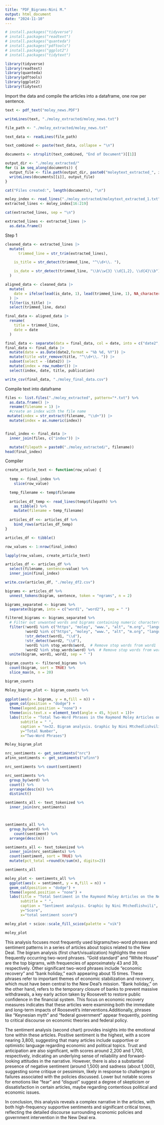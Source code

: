 ```yaml
---
title: "PDF_Bigrams-Nini M."
output: html_document
date: "2024-11-10"
---
```


```r

# install.packages("tidyverse")
# install.packages("readtext")
# install.packages("quanteda")
# install.packages("pdftools")
# install.packages("ggplot2")
# install.packages("tidytext")

library(tidyverse)
library(readtext)
library(quanteda)
library(pdftools)
library(ggplot2)
library(tidytext)
```

Import the data and compile the articles into a dataframe, one row per sentence.
```r

text <- pdf_text("moley_news.PDF")

writeLines(text, "./moley_extracted/moley_news.txt")


```

```r

file_path <- "./moley_extracted/moley_news.txt"

text_data <- readLines(file_path)

text_combined <- paste(text_data, collapse = "\n")

documents <- strsplit(text_combined, "End of Document")[[1]]

output_dir <- "./moley_extracted/"
for (i in seq_along(documents)) {
  output_file <- file.path(output_dir, paste0("moleytext_extracted_", i, ".txt"))
  writeLines(documents[[i]], output_file)
}

cat("Files created:", length(documents), "\n")

```


```r

moley_index <- read_lines("./moley_extracted/moleytext_extracted_1.txt")
extracted_lines <- moley_index[16:219]

cat(extracted_lines, sep = "\n")

extracted_lines <- extracted_lines |> 
  as.data.frame() 

```

Step 1
```r

cleaned_data <- extracted_lines |>
  mutate(
      trimmed_line = str_trim(extracted_lines),  

    is_title = str_detect(trimmed_line, "^\\d+\\. "),  

    is_date = str_detect(trimmed_line, "\\b\\w{3} \\d{1,2}, \\d{4}\\b")
  )

aligned_data <- cleaned_data |>
  mutate(
    date = ifelse(lead(is_date, 1), lead(trimmed_line, 1), NA_character_)  # Shift date to title's row
  ) |>
  filter(is_title) |>
  select(trimmed_line, date)

final_data <- aligned_data |>
  rename(
    title = trimmed_line,
    date = date
  )

final_data <- separate(data = final_data, col = date, into = c("date2", "publication"), sep = "  ", extra = "merge", fill = "right")
final_data <- final_data |> 
  mutate(date = as.Date(date2,format = "%b %d, %Y")) |> 
  mutate(title =str_remove(title, "^\\d+\\. ")) |> 
  subset(select = -(date2)) |> 
  mutate(index = row_number()) |> 
  select(index, date, title, publication)

write_csv(final_data, "./moley_final_data.csv")

```
Compile text into dataframe

```r

files <- list.files("./moley_extracted", pattern="*.txt") %>% 
  as.data.frame() |> 
  rename(filename = 1) |> 
  #create an index with the file name
 mutate(index = str_extract(filename, "\\d+")) |> 
  mutate(index = as.numeric(index))


final_index <- final_data |> 
  inner_join(files, c("index")) |> 

  mutate(filepath = paste0("./moley_extracted/", filename))
head(final_index)


```
Compiler


```r

create_article_text <- function(row_value) {
  
  temp <- final_index %>%
    slice(row_value)

  temp_filename <- temp$filename
  
  articles_df_temp <- read_lines(temp$filepath) %>%
    as_tibble() %>%
    mutate(filename = temp_filename)
 
  articles_df <<- articles_df %>%
    bind_rows(articles_df_temp)
}

```

```r
articles_df <- tibble()

row_values <- 1:nrow(final_index)

lapply(row_values, create_article_text)

articles_df <- articles_df %>%
  select(filename, sentence=value) %>%
  inner_join(final_index)

write.csv(articles_df, "./moley_df2.csv")

```

```r

bigrams <- articles_df %>%
  unnest_tokens(bigram, sentence, token = "ngrams", n = 2)


```

```r
bigrams_separated <- bigrams %>%
  separate(bigram, into = c("word1", "word2"), sep = " ")


```

```r

filtered_bigrams <- bigrams_separated %>%
  # Filter out unwanted words and bigrams containing numeric characters
  filter(!word1 %in% c("https", "moley", "www.", "alt", "m.org", "language", "english", "load", "data", "columbia", "university", "publication", "date", "york", "times","en", "wikipedia.", "org", "wiki", "news", "service", "inaugural", "address"),
         !word2 %in% c("https", "moley", "www.", "alt", "m.org", "language", "english", "load", "data", "columbia", "university", "publication", "date", "york", "times","en", "wikipedia.", "org", "wiki", "news", "service", "inaugural", "address"),
         !str_detect(word1, "\\d"),
         !str_detect(word2, "\\d"),
         !word1 %in% stop_words$word,  # Remove stop words from word1
         !word2 %in% stop_words$word) %>%  # Remove stop words from word2
  unite(bigram, word1, word2, sep = " ")

```

```r
bigram_counts <- filtered_bigrams %>%
  count(bigram, sort = TRUE) %>%
  slice_max(n, n = 20)

bigram_counts

```



```r
Moley_bigram_plot <- bigram_counts %>% 
  
ggplot(aes(x = bigram, y = n,fill = n)) +
  geom_col(position = "dodge") + 
  theme(legend.position = "none") +
  theme(axis.text.x = element_text(angle = 45, hjust = 1))+
  labs(title = "Total Two-Word Phrases in the Raymond Moley Articles on the New Deal",
       subtitle = " ",
       caption = "n=32. Bigram analysis. Graphic by Nini Mtchedlishvili",
       y="Total Number",
       x="Two-Word Phrases")

Moley_bigram_plot


```




```r

nrc_sentiments <- get_sentiments("nrc")
afinn_sentiments <- get_sentiments("afinn")

nrc_sentiments %>% count(sentiment)

nrc_sentiments %>% 
  group_by(word) %>% 
  count() %>% 
  arrange(desc(n)) %>% 
  distinct()

```

```r

sentiments_all <- text_tokenized %>%
  inner_join(nrc_sentiments) 



sentiments_all %>% 
  group_by(word) %>% 
    count(sentiment) %>% 
  arrange(desc(n))

```


```r

sentiments_all <- text_tokenized %>%
  inner_join(nrc_sentiments) %>%
  count(sentiment, sort = TRUE) %>% 
  mutate(pct_total =round(n/sum(n), digits=2))

sentiments_all


```

```r
moley_plot <- sentiments_all %>% 
  ggplot(aes(x = sentiment, y = n,fill = n)) +
  geom_col(position = "dodge") + 
  theme(legend.position = "none") +
  labs(title = "Total Sentiment in the Raymond Moley Articles on the New Deal and U.S. Economic Policy",
       subtitle = " ",
       caption = "Sentiment analysis. Graphic by Nini Mtchedlishvili",
       y="Score",
       x="total sentiment score")

moley_plot + scico::scale_fill_scico(palette = "vik")

moley_plot

```


This analysis focuses most frequently used bigrams/two-word phrases and sentiment patterns in a series of articles about topics related to the New Deal. The bigram analysis (first chart/visualization) highlights the most frequently occurring two-word phrases. "Gold standard" and "White House" are the top bigrams, with frequencies of approximately 43 and 39, respectively. Other significant two-word phrases include "economic recovery" and "bank holiday," each appearing about 15 times. These phrases refer to important themes of economic stabilization and recovery, which must have been central to the New Deal’s mission. "Bank holiday," on the other hand, refers to the temporary closure of banks to prevent massive withdrawals, a key early action taken by Roosevelt to restore public confidence in the financial system. This focus on economic recovery measures indicates that these articles were examining both the immediate and long-term impacts of Roosevelt’s interventions.Additionally, phrases like "Keynesian myth" and "federal government" appear frequently, pointing to critical discourse on economic theories and federal policy.

The sentiment analysis (second chart) provides insights into the emotional tone within these articles. Positive sentiment is the highest, with a score nearing 3,800, suggesting that many articles include supportive or optimistic language regarding economic and political topics. Trust and anticipation are also significant, with scores around 2,200 and 1,700, respectively, indicating an underlying sense of reliability and forward-looking attitudes in the narrative. However, there is also a substantial presence of negative sentiment (around 1,500) and sadness (about 1,000), suggesting some critique or pessimism, likely in response to challenges or failures associated with the policies discussed. Lower but notable scores for emotions like "fear" and "disgust" suggest a degree of skepticism or dissatisfaction in certain articles, maybe regarding contentious political and economic issues.

In conclusion, this analysis reveals a complex narrative in the articles, with both high-frequency supportive sentiments and significant critical tones, reflecting the detailed discourse surrounding economic policies and government intervention in the New Deal era.